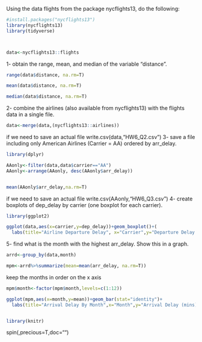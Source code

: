 Using the data flights from the package nycflights13, do the following:

```r
#install.packages("nycflights13")
library(nycflights13)
library(tidyverse)



data<-nycflights13::flights
```

1- obtain the range, mean, and median of the variable “distance”.

```r
range(data$distance, na.rm=T)

mean(data$distance, na.rm=T)

median(data$distance, na.rm=T)
```

2- combine the airlines (also available from nycflights13) with the flights data in a single file.

```r
data<-merge(data,(nycflights13::airlines))
```

if we need to save an actual file
write.csv(data,"HW6_Q2.csv")
3- save a file including only American Airlines (Carrier = AA) ordered by arr_delay.

```r
library(dplyr)

AAonly<-filter(data,data$carrier=="AA")
AAonly<-arrange(AAonly, desc(AAonly$arr_delay))


mean(AAonly$arr_delay,na.rm=T)
```

if we need to save an actual file
write.csv(AAonly,"HW6_Q3.csv")
4- create boxplots of dep_delay by carrier (one boxplot for each carrier).

```r
library(ggplot2)

ggplot(data,aes(x=carrier,y=dep_delay))+geom_boxplot()+(
  labs(title="Airline Departure Delay", x="Carrier",y="Departure Delay (mins)"))
```

5- find what is the month with the highest arr_delay. Show this in a graph.

```r
arrd<-group_by(data,month)

mpm<-arrd%>%summarize(mean=mean(arr_delay, na.rm=T))
```

keep the months in order on the x axis

```r
mpm$month<-factor(mpm$month,levels=c(1:12))

ggplot(mpm,aes(x=month,y=mean))+geom_bar(stat="identity")+
  labs(title="Arrival Delay By Month",x="Month",y="Arrival Delay (mins)")


library(knitr)
```

spin(,precious=T,doc="")
